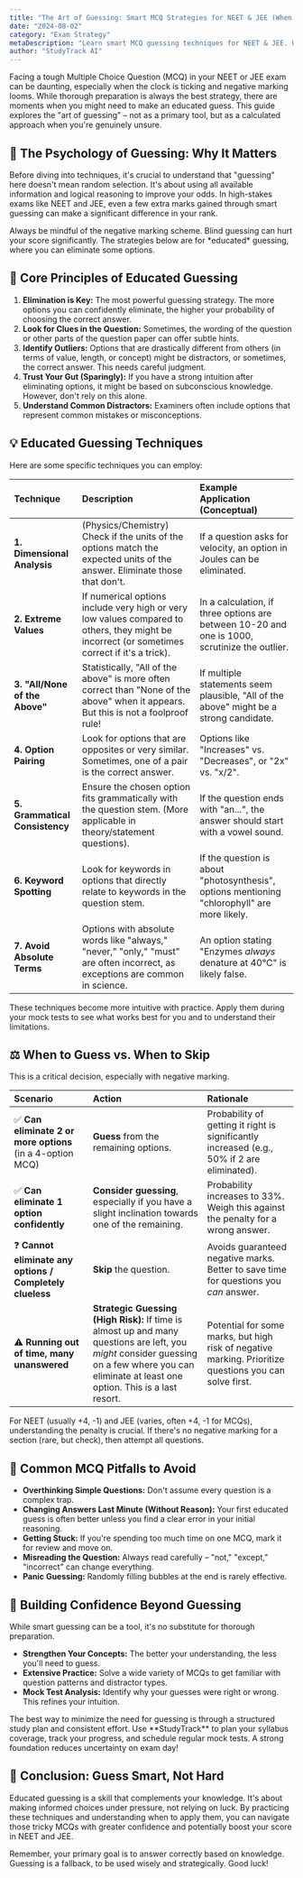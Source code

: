 ```yaml
---
title: "The Art of Guessing: Smart MCQ Strategies for NEET & JEE (When You're Unsure)"
date: "2024-08-02"
category: "Exam Strategy"
metaDescription: "Learn smart MCQ guessing techniques for NEET & JEE. Understand when and how to make educated guesses to maximize your score, especially in exams with negative marking."
author: "StudyTrack AI"
---
```



Facing a tough Multiple Choice Question (MCQ) in your NEET or JEE exam can be daunting, especially when the clock is ticking and negative marking looms. While thorough preparation is always the best strategy, there are moments when you might need to make an educated guess. This guide explores the "art of guessing" – not as a primary tool, but as a calculated approach when you're genuinely unsure.

## 🤔 The Psychology of Guessing: Why It Matters

Before diving into techniques, it's crucial to understand that "guessing" here doesn't mean random selection. It's about using all available information and logical reasoning to improve your odds. In high-stakes exams like NEET and JEE, even a few extra marks gained through smart guessing can make a significant difference in your rank.

<Warning title="Caution: Negative Marking">
Always be mindful of the negative marking scheme. Blind guessing can hurt your score significantly. The strategies below are for *educated* guessing, where you can eliminate some options.
</Warning>

## 🎯 Core Principles of Educated Guessing

1.  **Elimination is Key:** The most powerful guessing strategy. The more options you can confidently eliminate, the higher your probability of choosing the correct answer.
2.  **Look for Clues in the Question:** Sometimes, the wording of the question or other parts of the question paper can offer subtle hints.
3.  **Identify Outliers:** Options that are drastically different from others (in terms of value, length, or concept) might be distractors, or sometimes, the correct answer. This needs careful judgment.
4.  **Trust Your Gut (Sparingly):** If you have a strong intuition after eliminating options, it might be based on subconscious knowledge. However, don't rely on this alone.
5.  **Understand Common Distractors:** Examiners often include options that represent common mistakes or misconceptions.

## 💡 Educated Guessing Techniques

Here are some specific techniques you can employ:

| Technique                      | Description                                                                                                                               | Example Application (Conceptual)                                                                 |
| :----------------------------- | :---------------------------------------------------------------------------------------------------------------------------------------- | :----------------------------------------------------------------------------------------------- |
| **1. Dimensional Analysis**    | (Physics/Chemistry) Check if the units of the options match the expected units of the answer. Eliminate those that don't.                | If a question asks for velocity, an option in Joules can be eliminated.                          |
| **2. Extreme Values**          | If numerical options include very high or very low values compared to others, they might be incorrect (or sometimes correct if it's a trick). | In a calculation, if three options are between 10-20 and one is 1000, scrutinize the outlier.   |
| **3. "All/None of the Above"** | Statistically, "All of the above" is more often correct than "None of the above" when it appears. But this is not a foolproof rule!         | If multiple statements seem plausible, "All of the above" might be a strong candidate.        |
| **4. Option Pairing**          | Look for options that are opposites or very similar. Sometimes, one of a pair is the correct answer.                                      | Options like "Increases" vs. "Decreases", or "2x" vs. "x/2".                                       |
| **5. Grammatical Consistency** | Ensure the chosen option fits grammatically with the question stem. (More applicable in theory/statement questions).                         | If the question ends with "an...", the answer should start with a vowel sound.                   |
| **6. Keyword Spotting**        | Look for keywords in options that directly relate to keywords in the question stem.                                                     | If the question is about "photosynthesis", options mentioning "chlorophyll" are more likely.   |
| **7. Avoid Absolute Terms**    | Options with absolute words like "always," "never," "only," "must" are often incorrect, as exceptions are common in science.              | An option stating "Enzymes *always* denature at 40°C" is likely false.                            |

<Info title="Practice is Crucial">
These techniques become more intuitive with practice. Apply them during your mock tests to see what works best for you and to understand their limitations.
</Info>

## ⚖️ When to Guess vs. When to Skip

This is a critical decision, especially with negative marking.

| Scenario                                      | Action                                                                                               | Rationale                                                                                             |
| :-------------------------------------------- | :--------------------------------------------------------------------------------------------------- | :---------------------------------------------------------------------------------------------------- |
| ✅ **Can eliminate 2 or more options** (in a 4-option MCQ) | **Guess** from the remaining options.                                                     | Probability of getting it right is significantly increased (e.g., 50% if 2 are eliminated).              |
| ✅ **Can eliminate 1 option confidently**      | **Consider guessing**, especially if you have a slight inclination towards one of the remaining.        | Probability increases to 33%. Weigh this against the penalty for a wrong answer.                     |
| ❓ **Cannot eliminate any options / Completely clueless** | **Skip** the question.                                                                     | Avoids guaranteed negative marks. Better to save time for questions you *can* answer.                  |
| ⚠️ **Running out of time, many unanswered**    | **Strategic Guessing (High Risk):** If time is almost up and many questions are left, you *might* consider guessing on a few where you can eliminate at least one option. This is a last resort. | Potential for some marks, but high risk of negative marking. Prioritize questions you can solve first. |

<Tip title="Know Your Exam's Marking Scheme">
For NEET (usually +4, -1) and JEE (varies, often +4, -1 for MCQs), understanding the penalty is crucial. If there's no negative marking for a section (rare, but check), then attempt all questions.
</Tip>

## 🚫 Common MCQ Pitfalls to Avoid

*   **Overthinking Simple Questions:** Don't assume every question is a complex trap.
*   **Changing Answers Last Minute (Without Reason):** Your first educated guess is often better unless you find a clear error in your initial reasoning.
*   **Getting Stuck:** If you're spending too much time on one MCQ, mark it for review and move on.
*   **Misreading the Question:** Always read carefully – "not," "except," "incorrect" can change everything.
*   **Panic Guessing:** Randomly filling bubbles at the end is rarely effective.

## 🧠 Building Confidence Beyond Guessing

While smart guessing can be a tool, it's no substitute for thorough preparation.
*   **Strengthen Your Concepts:** The better your understanding, the less you'll need to guess.
*   **Extensive Practice:** Solve a wide variety of MCQs to get familiar with question patterns and distractor types.
*   **Mock Test Analysis:** Identify why your guesses were right or wrong. This refines your intuition.

<Info title="StudyTrack for Solid Preparation">
The best way to minimize the need for guessing is through a structured study plan and consistent effort. Use **StudyTrack** to plan your syllabus coverage, track your progress, and schedule regular mock tests. A strong foundation reduces uncertainty on exam day!
</Info>

## 🚀 Conclusion: Guess Smart, Not Hard

Educated guessing is a skill that complements your knowledge. It's about making informed choices under pressure, not relying on luck. By practicing these techniques and understanding when to apply them, you can navigate those tricky MCQs with greater confidence and potentially boost your score in NEET and JEE.

Remember, your primary goal is to answer correctly based on knowledge. Guessing is a fallback, to be used wisely and strategically. Good luck!
